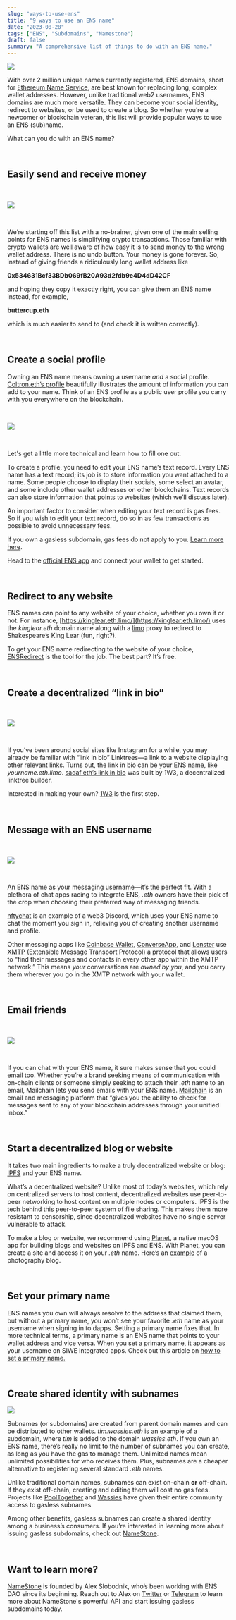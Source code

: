 ```yaml
---
slug: "ways-to-use-ens"
title: "9 ways to use an ENS name"
date: "2023-08-28"
tags: ["ENS", "Subdomains", "Namestone"]
draft: false
summary: "A comprehensive list of things to do with an ENS name."
---
```


![](https://hackmd.io/_uploads/Syh1Nuban.png)

With over 2 million unique names currently registered, ENS domains, short for [Ethereum Name Service](https://ens.domains/), are best known
for replacing long, complex wallet addresses.
However, unlike traditional web2 usernames, ENS domains are much more versatile.
They can become your social identity, redirect to websites, or be used to create a blog.
So whether you’re a newcomer or blockchain veteran, this list will provide popular ways to use an ENS (sub)name.

What can you do with an ENS name?

&nbsp;

## Easily send and receive money

&nbsp;

![](https://hackmd.io/_uploads/ry_f_vejn.png)

&nbsp;

We’re starting off this list with a no-brainer, given one of the main selling points for ENS
names is simplifying crypto transactions. Those familiar with crypto wallets are well
aware of how easy it is to send money to the wrong wallet address. There is no undo
button. Your money is gone forever. So, instead of giving friends a ridiculously long
wallet address like

**0x534631Bcf33BDb069fB20A93d2fdb9e4D4dD42CF**

and hoping they copy it exactly right, you can give them an ENS name instead, for
example,

**buttercup.eth**

which is much easier to send to (and check it is written correctly).

&nbsp;

## Create a social profile

Owning an ENS name means owning a username _and_ a social profile. [Coltron.eth’s
profile](https://app.ens.domains/coltron.eth) beautifully illustrates the amount of
information you can add to your name. Think of an ENS profile as a public user profile you
carry with you everywhere on the blockchain.

&nbsp;

![](https://hackmd.io/_uploads/r1icdvxih.png)

&nbsp;

Let's get a little more technical and learn how to fill one out.

To create a profile, you need to edit your ENS name’s text record. Every ENS name has
a text record; its job is to store information you want attached to a name.
Some people choose to display their socials, some select an avatar, and some include
other wallet addresses on other blockchains. Text records can also store information
that points to websites (which we’ll discuss later).

An important factor to consider when editing your text record is gas fees. So if you
wish to edit your text record, do so in as few transactions as possible to avoid
unnecessary fees.

If you own a gasless subdomain, gas fees do not apply to you. [Learn more
here](https://namestone.com/blog/ens-subdomains).

Head to the [official ENS app](https://app.ens.domains/) and connect your wallet to get
started.

&nbsp;

## Redirect to any website

ENS names can point to any website of your choice, whether you own it or not. For
instance, [https://kinglear.eth.limo/](https://kinglear.eth.limo/) uses the _kinglear.eth_
domain name along with a [limo](https://eth.limo/) proxy to redirect to Shakespeare’s King Lear (fun, right?).

To get your ENS name redirecting to the website of your choice,
[ENSRedirect](https://ensredirect.xyz/) is the tool for the job. The best part? It’s free.

&nbsp;

## Create a decentralized “link in bio”

&nbsp;

![](https://hackmd.io/_uploads/rkhhFDesh.png)

&nbsp;

If you’ve been around social sites like Instagram for a while, you may already be familiar
with “link in bio” Linktrees—a link to a website displaying other relevant links. Turns out,
the link in bio can be your ENS name, like _yourname.eth.limo_. [sadaf.eth’s link
in bio](https://sadaf.eth.limo/) was built by 1W3, a decentralized
linktree builder.

Interested in making your own? [1W3](https://1w3.io/) is the first step.

&nbsp;

## Message with an ENS username

&nbsp;

![](https://hackmd.io/_uploads/HJpBRvxs2.png)

&nbsp;

An ENS name as your messaging username—it’s the perfect fit. With a plethora of chat
apps racing to integrate ENS, _.eth_ owners have their pick of the crop when
choosing their preferred way of messaging friends.

[nftychat](https://nftychat.xyz/) is an example of a web3 Discord, which uses your ENS name to chat the
moment you sign in, relieving you of creating another username and profile.

Other messaging apps like [Coinbase Wallet](https://www.coinbase.com/wallet),
[ConverseApp](https://converse.xyz/), and [Lenster](https://lenster.xyz/) use
[XMTP](https://xmtp.org/docs/introduction) (Extensible Message Transport Protocol) a
protocol that allows users to “find their messages and contacts in every other app within
the XMTP network.” This means _your_ conversations are _owned by you_, and you
carry them wherever you go in the XMTP network with your wallet.

&nbsp;

## Email friends

&nbsp;

![](https://hackmd.io/_uploads/ry_8aDxoh.png)

&nbsp;

If you can chat with your ENS name, it sure makes sense that you could email too. Whether you’re a brand seeking means of communication with on-chain
clients or someone simply seeking to attach their _.eth_ name to an email, Mailchain lets
you send emails with your ENS name. [Mailchain](https://mailchain.com/) is an email
and messaging platform that “gives you the ability to check for messages sent to any of
your blockchain addresses through your unified inbox.”

&nbsp;

## Start a decentralized blog or website

It takes two main ingredients to make a truly decentralized website or blog:
[IPFS](https://ipfs.tech/) and your ENS name.

What’s a decentralized website? Unlike most of today’s websites, which rely on
centralized servers to host content, decentralized websites use peer-to-peer networking
to host content on multiple nodes or computers. IPFS is the tech behind this
peer-to-peer system of file sharing. This makes them more resistant to censorship,
since decentralized websites have no single server vulnerable to attack.

To make a blog or website, we recommend using [Planet](https://www.planetable.xyz/),
a native macOS app for building blogs and websites on IPFS and ENS. With Planet, you can
create a site and access it on your _.eth_ name. Here’s an [example](https://yihanphotos.eth.limo/)
of a photography blog.

&nbsp;

## Set your primary name

ENS names you own will always resolve to the address that claimed them, but without a
primary name, you won’t see your favorite _.eth_ name as your username when signing in
to dapps. Setting a primary name fixes that. In more technical terms, a primary name is
an ENS name that points to your wallet address and vice versa. When you set a primary
name, it appears as your username on SIWE integrated apps. Check out this article on
[how to set a primary name.](https://web3domains.com/set-your-primary-ens-name-guide/)

&nbsp;

## Create shared identity with subnames

![](https://hackmd.io/_uploads/ryCwO9Ecn.png)

Subnames (or subdomains) are created from parent domain names and can be distributed to other wallets. _tim.wassies.eth_ is
an example of a subdomain, where _tim_ is added to the domain _wassies.eth_. If you own an ENS name, there’s really no limit to the number of subnames you can
create, as long as you have the gas to manage them. Unlimited names mean unlimited possibilities for who receives them.
Plus, subnames are a cheaper alternative to registering several standard _.eth_ names.

Unlike traditional domain names, subnames can exist on-chain **or** off-chain. If they
exist off-chain, creating and editing them will cost no gas fees. Projects like [PoolTogether](https://pooltogether.com/) and
[Wassies](https://opensea.io/collection/wassiesbywassies) have given their entire community access to gasless subnames.

Among other benefits, gasless subnames can create a shared identity among a
business’s consumers. If you’re interested in learning more about issuing gasless subdomains, check out
[NameStone](https://namestone.com/).

&nbsp;

## Want to learn more?

[NameStone](https://namestone.com) is founded by Alex Slobodnik, who’s been working with ENS DAO since its beginning.
Reach out to Alex on [Twitter](https://twitter.com/AlexSlobodnik) or [Telegram](https://t.me/superslobo) to
learn more about NameStone's powerful API and start issuing gasless subdomains today.
